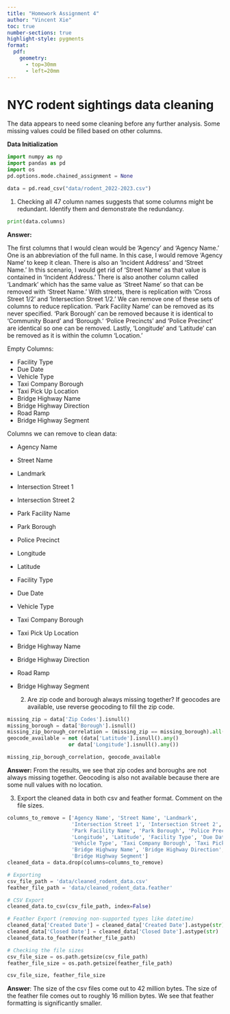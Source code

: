 ```yaml
---
title: "Homework Assignment 4"
author: "Vincent Xie"
toc: true
number-sections: true
highlight-style: pygments
format: 
  pdf: 
    geometry: 
      - top=30mm
      - left=20mm
---
```


# **NYC rodent sightings data cleaning** {.unnumbered}

The data appears to need some cleaning before any further analysis.
Some missing values could be filled based on other columns.

**Data Initialization**

```python
import numpy as np
import pandas as pd
import os
pd.options.mode.chained_assignment = None

data = pd.read_csv("data/rodent_2022-2023.csv")
```

   1. Checking all 47 column names suggests that some columns 
   might be redundant. Identify them and demonstrate the redundancy.

```python
print(data.columns)
```

**Answer:** 

The first columns that I would clean would be 'Agency' and 'Agency Name.' One is an abbreviation of the full name. In this case, I would remove 'Agency Name' to keep it clean. There is also an 'Incident Address' and 'Street Name.' In this scenario, I would get rid of 'Street Name' as that value is contained in 'Incident Address.' There is also another column called 'Landmark' which has the same value as 'Street Name' so that can be removed with 'Street Name.' With streets, there is replication with 'Cross Street 1/2' and 'Intersection Street 1/2.' We can remove one of these sets of columns to reduce replication. 'Park Facility Name' can be removed as its never specified. 'Park Borough' can be removed because it is identical to 'Community Board' and 'Borough.' 'Police Precincts' and 'Police Precinct' are identical so one can be removed. Lastly, 'Longitude' and 'Latitude' can be removed as it is within the column 'Location.'

Empty Columns:

- Facility Type
- Due Date
- Vehicle Type
- Taxi Company Borough
- Taxi Pick Up Location
- Bridge Highway Name
- Bridge Highway Direction
- Road Ramp
- Bridge Highway Segment

Columns we can remove to clean data:

- Agency Name
- Street Name
- Landmark
- Intersection Street 1
- Intersection Street 2
- Park Facility Name
- Park Borough
- Police Precinct
- Longitude
- Latitude
- Facility Type
- Due Date
- Vehicle Type
- Taxi Company Borough
- Taxi Pick Up Location
- Bridge Highway Name
- Bridge Highway Direction
- Road Ramp
- Bridge Highway Segment


   2. Are zip code and borough always missing together? If geocodes
   are available, use reverse geocoding to fill the zip code.

```python
missing_zip = data['Zip Codes'].isnull()
missing_borough = data['Borough'].isnull()
missing_zip_borough_correlation = (missing_zip == missing_borough).all()
geocode_available = not (data['Latitude'].isnull().any() 
                    or data['Longitude'].isnull().any())

missing_zip_borough_correlation, geocode_available
```

**Answer:** From the results, we see that zip codes and boroughs are not always missing together. Geocoding is also not available because there are some null values with no location.

   3. Export the cleaned data in both csv and feather format. 
   Comment on the file sizes.

```python
columns_to_remove = ['Agency Name', 'Street Name', 'Landmark',
                     'Intersection Street 1', 'Intersection Street 2',
                     'Park Facility Name', 'Park Borough', 'Police Precinct',
                     'Longitude', 'Latitude', 'Facility Type', 'Due Date',
                     'Vehicle Type', 'Taxi Company Borough', 'Taxi Pick Up Location',
                     'Bridge Highway Name', 'Bridge Highway Direction', 'Road Ramp',
                     'Bridge Highway Segment']
cleaned_data = data.drop(columns=columns_to_remove)

# Exporting
csv_file_path = 'data/cleaned_rodent_data.csv'
feather_file_path = 'data/cleaned_rodent_data.feather'

# CSV Export
cleaned_data.to_csv(csv_file_path, index=False)

# Feather Export (removing non-supported types like datetime)
cleaned_data['Created Date'] = cleaned_data['Created Date'].astype(str)
cleaned_data['Closed Date'] = cleaned_data['Closed Date'].astype(str)
cleaned_data.to_feather(feather_file_path)

# Checking the file sizes
csv_file_size = os.path.getsize(csv_file_path)
feather_file_size = os.path.getsize(feather_file_path)

csv_file_size, feather_file_size
```

**Answer**: The size of the csv files come out to 42 million bytes. The size of the feather file comes out to roughly 16 million bytes. We see that feather formatting is significantly smaller.